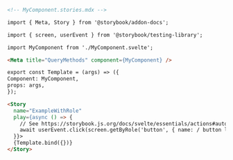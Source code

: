 ```md
<!-- MyComponent.stories.mdx -->

import { Meta, Story } from '@storybook/addon-docs';

import { screen, userEvent } from '@storybook/testing-library';

import MyComponent from './MyComponent.svelte';

<Meta title="QueryMethods" component={MyComponent} />

export const Template = (args) => ({
Component: MyComponent,
props: args,
});

<Story
  name="ExampleWithRole"
  play={async () => {
    // See https://storybook.js.org/docs/svelte/essentials/actions#automatically-matching-args to learn how to setup logging in the Actions panel
    await userEvent.click(screen.getByRole('button', { name: / button label/i }));
  }}>
  {Template.bind({})}
</Story>
```